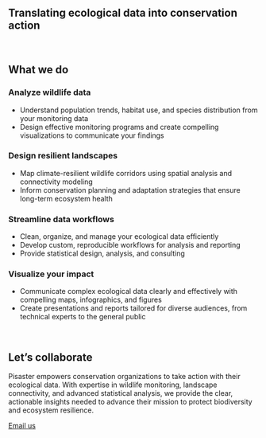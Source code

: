::: full-width
# Translating ecological data into conservation action

<br>
:::

:::::::::::::::::::: full-width-light
## What we do

::::::::::::::::::: grid
:::::: {.g-col-12 .g-col-md-6}
::::: {.card-light .card .h-100}
<!-- <a href="services.qmd#analyze-wildlife-data" class="d-block text-decoration-none">  -->

:::: {.card-body .d-flex .flex-column}
::: top-aligned
### Analyze wildlife data

-   Understand population trends, habitat use, and species distribution from your monitoring data
-   Design effective monitoring programs and create compelling visualizations to communicate your findings
:::
::::

</a>
:::::
::::::

:::::: {.g-col-12 .g-col-md-6}
::::: {.card-light .card .h-100}
<!-- <a href="services.qmd#design-resilient-landscapes" class="d-block text-decoration-none">  -->

:::: {.card-body .d-flex .flex-column}
::: top-aligned
### Design resilient landscapes

-   Map climate-resilient wildlife corridors using spatial analysis and connectivity modeling
-   Inform conservation planning and adaptation strategies that ensure long-term ecosystem health
:::
::::

</a>
:::::
::::::

:::::: {.g-col-12 .g-col-md-6}
::::: {.card-light .card .h-100}
<!-- <a href="services.qmd#streamline-data-workflows" class="d-block text-decoration-none">  -->

:::: {.card-body .d-flex .flex-column}
::: top-aligned
### Streamline data workflows

-   Clean, organize, and manage your ecological data efficiently
-   Develop custom, reproducible workflows for analysis and reporting
-   Provide statistical design, analysis, and consulting
:::
::::

</a>
:::::
::::::

:::::: {.g-col-12 .g-col-md-6}
::::: {.card-light .card .h-100}
<!-- <a href="services.qmd#visualize-your-impact" class="d-block text-decoration-none">  -->

:::: {.card-body .d-flex .flex-column}
::: top-aligned
### Visualize your impact

-   Communicate complex ecological data clearly and effectively with compelling maps, infographics, and figures
-   Create presentations and reports tailored for diverse audiences, from technical experts to the general public
:::
::::

</a>
:::::
::::::
:::::::::::::::::::

<br>
::::::::::::::::::::

::: full-width
## Let's collaborate

Pisaster empowers conservation organizations to take action with their ecological data. With expertise in wildlife monitoring, landscape connectivity, and advanced statistical analysis, we provide the clear, actionable insights needed to advance their mission to protect biodiversity and ecosystem resilience.

<!-- [Email us]{.card-link} -->

<a class="card-link" href="mailto:hello@pisaster.com?subject=Website%20inquiry">Email us</a>
:::
